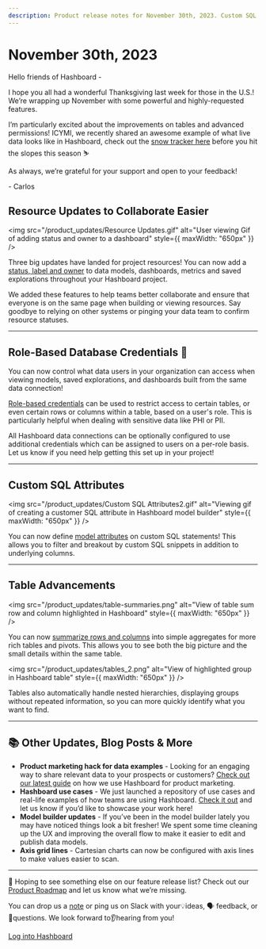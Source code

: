 ```yaml
---
description: Product release notes for November 30th, 2023. Custom SQL attributes, tables advancements and more. 
---
```


# November 30th, 2023

Hello friends of Hashboard -

I hope you all had a wonderful Thanksgiving last week for those in the U.S.! We’re wrapping up November with some powerful and highly-requested features. 

I’m particularly excited about the improvements on tables and advanced permissions! ICYMI, we recently shared an awesome example of what live data looks like in Hashboard, check out the [snow tracker here](https://hashboard.com/app/dsb/0uGUI4BUHtixsyvZ) before you hit the slopes this season ⛷️

As always, we’re grateful for your support and open to your feedback!

\- Carlos

## Resource Updates to Collaborate Easier

<img
  src="/product_updates/Resource Updates.gif" 
  alt="User viewing Gif of adding status and owner to a dashboard"
  style={{ maxWidth: "650px" }}
/>

Three big updates have landed for project resources! You can now add a [status, label and owner](https://docs.hashboard.com/docs/project-management/resource-metadata#metadata-fields) to data models, dashboards, metrics and saved explorations throughout your Hashboard project. 

We added these features to help teams better collaborate and ensure that everyone is on the same page when building or viewing resources. Say goodbye to relying on other systems or pinging your data team to confirm resource statuses.

---

## Role-Based Database Credentials 🔐

You can now control what data users in your organization can access when viewing models, saved explorations, and dashboards built from the same data connection! 

[Role-based credentials](https://docs.hashboard.com/docs/database-connections/role-based-credentials#assigning-credentials-to-roles) can be used to restrict access to certain tables, or even certain rows or columns within a table, based on a user's role. This is particularly helpful when dealing with sensitive data like PHI or PII. 

All Hashboard data connections can be optionally configured to use additional credentials which can be assigned to users on a per-role basis. Let us know if you need help getting this set up in your project! 

---

## Custom SQL Attributes

<img
  src="/product_updates/Custom SQL Attributes2.gif"
  alt="Viewing gif of creating a customer SQL attribute in Hashboard model builder"
  style={{ maxWidth: "650px" }}
/>

You can now define [model attributes](https://docs.hashboard.com/docs/data-modeling/attributes#custom-sql-attributes) on custom SQL statements! This allows you to filter and breakout by custom SQL snippets in addition to underlying columns.

---

## Table Advancements 

<img
  src="/product_updates/table-summaries.png"
  alt="View of table sum row and column highlighted in Hashboard"
  style={{ maxWidth: "650px" }}
/>

You can now [summarize rows and columns](https://docs.hashboard.com/docs/visualizing-data/controls/table-controls#calculating-rowcolumn-summaries) into simple aggregates for more rich tables and pivots. This allows you to see both the big picture and the small details within the same table.

<img
  src="/product_updates/tables_2.png"
  alt="View of highlighted group in Hashboard table"
  style={{ maxWidth: "650px" }}
/>

Tables also automatically handle nested hierarchies, displaying groups without repeated information, so you can more quickly identify what you want to find.

---

## 📚 Other Updates, Blog Posts & More

- **Product marketing hack for data examples** - Looking for an engaging way to share relevant data to your prospects or customers? [Check out our latest guide](https://hashboard.com/blog/guide-to-using-hashboard-for-product-marketing) on how we use Hashboard for product marketing. 
- **Hashboard use cases** - We just launched a repository of use cases and real-life examples of how teams are using Hashboard. [Check it out](https://hashboard.com/use-cases) and let us know if you’d like to showcase your work here! 
- **Model builder updates** - If you’ve been in the model builder lately you may have noticed things look a bit fresher! We spent some time cleaning up the UX and improving the overall flow to make it easier to edit and publish data models.
- **Axis grid lines** - Cartesian charts can now be configured with axis lines to make values easier to scan.

---

👀 Hoping to see something else on our feature release list? Check out our [Product Roadmap](/product-roadmap) and let us know what we’re missing.

You can drop us a [note](mailto:support@hashboard.com?subject=null&body=null) or ping us on Slack with your💡ideas, 🗣 feedback, or 🙋questions. We look forward to👂hearing from you!

[Log into Hashboard](https://hashboard.com/app)
